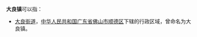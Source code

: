 '''大良镇'''可以指：
{{PRC admin/disambig|12/01/14/104/000|45/02/24/105/000}}
* [[大良街道|大良街道]]，[[中华人民共和国|中华人民共和国]][[广东省|广东省]][[佛山市|佛山市]][[顺德区|顺德区]]下辖的行政区域，曾命名为大良镇。

{{disambig|cat=三字中国镇名消歧义}}